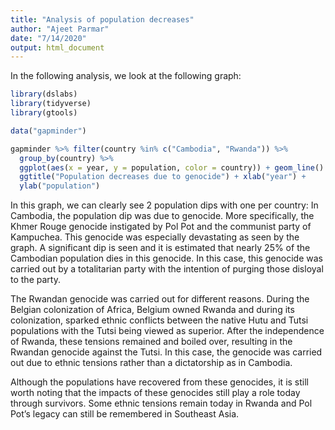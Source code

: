 ```yaml
---
title: "Analysis of population decreases"
author: "Ajeet Parmar"
date: "7/14/2020"
output: html_document
---
```


In the following analysis, we look at the following graph: 

```r
library(dslabs)
library(tidyverse)
library(gtools)

data("gapminder")

gapminder %>% filter(country %in% c("Cambodia", "Rwanda")) %>% 
  group_by(country) %>% 
  ggplot(aes(x = year, y = population, color = country)) + geom_line() + 
  ggtitle("Population decreases due to genocide") + xlab("year") +
  ylab("population")
```

  In this graph, we can clearly see 2 population dips with one per country: In Cambodia, the population dip was due to genocide. More specifically, the Khmer Rouge genocide instigated by Pol Pot and the communist party of Kampuchea. This genocide was especially devastating as seen by the graph. A significant dip is seen and it is estimated that nearly 25% of the Cambodian population dies in this genocide. In this case, this genocide was carried out by a totalitarian party with the intention of purging those disloyal to the party.
  
  The Rwandan genocide was carried out for different reasons. During the Belgian colonization of Africa, Belgium owned Rwanda and during its colonization, sparked ethnic conflicts between the native Hutu and Tutsi populations with the Tutsi being viewed as superior. After the independence of Rwanda, these tensions remained and boiled over, resulting in the Rwandan genocide against the Tutsi. In this case, the genocide was carried out due to ethnic tensions rather than a dictatorship as in Cambodia. 
  
  Although the populations have recovered from these genocides, it is still worth noting that the impacts of these genocides still play a role today through survivors. Some ethnic tensions remain today in Rwanda and Pol Pot's legacy can still be remembered in Southeast Asia. 
